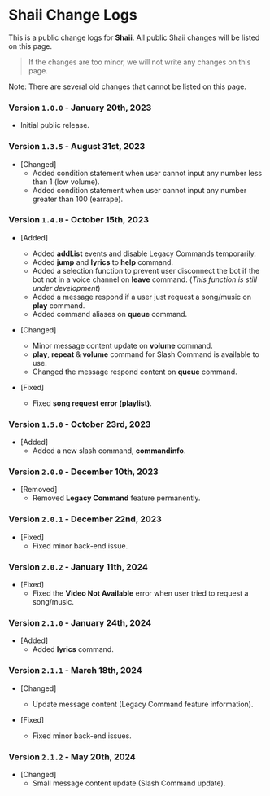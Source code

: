 # Shaii Change Logs
This is a public change logs for **Shaii**. All public Shaii changes will be listed on this page.
> If the changes are too minor, we will not write any changes on this page.

Note: There are several old changes that cannot be listed on this page.

### Version `1.0.0` - January 20th, 2023
- Initial public release.

### Version `1.3.5` - August 31st, 2023
- [Changed]
  - Added condition statement when user cannot input any number less than 1 (low volume).
  - Added condition statement when user cannot input any number greater than 100 (earrape).

### Version `1.4.0` - October 15th, 2023
- [Added]
  - Added **addList** events and disable Legacy Commands temporarily.
  - Added **jump** and **lyrics** to **help** command.
  - Added a selection function to prevent user disconnect the bot if the bot not in a voice channel on **leave** command. (*This function is still under development*)
  - Added a message respond if a user just request a song/music on **play** command.
  - Added command aliases on **queue** command.

- [Changed]
  - Minor message content update on **volume** command.
  - **play**, **repeat** & **volume** command for Slash Command is available to use.
  - Changed the message respond content on **queue** command.

- [Fixed]
  - Fixed **song request error (playlist)**.

### Version `1.5.0` - October 23rd, 2023
- [Added]
  - Added a new slash command, **commandinfo**.

### Version `2.0.0` - December 10th, 2023
- [Removed]
  - Removed **Legacy Command** feature permanently.

### Version `2.0.1` - December 22nd, 2023
- [Fixed]
  - Fixed minor back-end issue.

### Version `2.0.2` - January 11th, 2024
- [Fixed]
  - Fixed the **Video Not Available** error when user tried to request a song/music.

### Version `2.1.0` - January 24th, 2024
- [Added]
  - Added **lyrics** command.

### Version `2.1.1` - March 18th, 2024
- [Changed]
  - Update message content (Legacy Command feature information).

- [Fixed]
  - Fixed minor back-end issues.

### Version `2.1.2` - May 20th, 2024
- [Changed]
  - Small message content update (Slash Command update).
